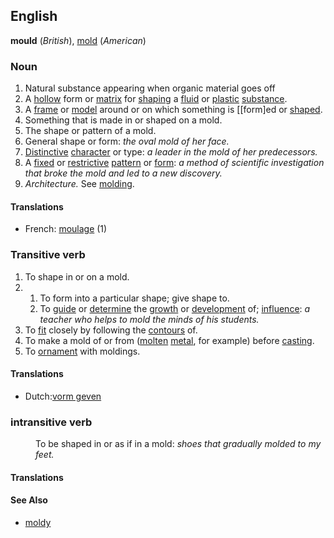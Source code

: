 ==English==
'''mould''' (''British''), [[mold]] (''American'')
=== Noun ===

# Natural substance appearing when organic material goes off
# A [[hollow]] form or [[matrix]] for [[shaping]] a [[fluid]] or [[plastic]] [[substance]]. 
# A [[frame]] or [[model]] around or on which something is [[form]ed or [[shape]]d. 
# Something that is made in or shaped on a mold. 
# The shape or pattern of a mold. 
# General shape or form: ''the oval mold of her face. ''
# [[Distinctive]] [[character]] or type: ''a leader in the mold of her predecessors. ''
# A [[fixed]] or [[restrictive]] [[pattern]] or [[form]]: ''a method of scientific investigation that broke the mold and led to a new discovery. ''
# ''Architecture.'' See [[molding]].
====Translations====
*French: [[fr:moulage|moulage]] (1)

=== Transitive verb ===

# To shape in or on a mold. 
# 
## To form into a particular shape; give shape to. 
## To [[guide]] or [[determine]] the [[growth]] or [[development]] of; [[influence]]: ''a teacher who helps to mold the minds of his students. ''
# To [[fit]] closely by following the [[contours]] of. 
# To make a mold of or from ([[molten]] [[metal]], for example) before [[cast]]ing. 
# To [[ornament]] with moldings.
==== Translations ====
*Dutch:[[nl:vorm geven|vorm geven]]
=== intransitive verb ===

: To be shaped in or as if in a mold: ''shoes that gradually molded to my feet.''
==== Translations ====
====See Also====
* [[moldy]]